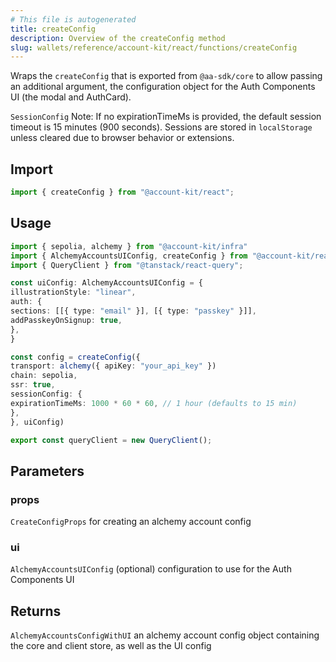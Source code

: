 ```yaml
---
# This file is autogenerated
title: createConfig
description: Overview of the createConfig method
slug: wallets/reference/account-kit/react/functions/createConfig
---
```


Wraps the `createConfig` that is exported from `@aa-sdk/core` to allow passing
an additional argument, the configuration object for the Auth Components UI
(the modal and AuthCard).

`SessionConfig`
Note: If no expirationTimeMs is provided, the default session timeout is 15 minutes (900 seconds). Sessions are stored in `localStorage` unless cleared due to browser behavior or extensions.

## Import

```ts
import { createConfig } from "@account-kit/react";
```

## Usage

```ts twoslash
import { sepolia, alchemy } from "@account-kit/infra"
import { AlchemyAccountsUIConfig, createConfig } from "@account-kit/react"
import { QueryClient } from "@tanstack/react-query";

const uiConfig: AlchemyAccountsUIConfig = {
illustrationStyle: "linear",
auth: {
sections: [[{ type: "email" }], [{ type: "passkey" }]],
addPasskeyOnSignup: true,
},
}

const config = createConfig({
transport: alchemy({ apiKey: "your_api_key" })
chain: sepolia,
ssr: true,
sessionConfig: {
expirationTimeMs: 1000 * 60 * 60, // 1 hour (defaults to 15 min)
},
}, uiConfig)

export const queryClient = new QueryClient();
```

## Parameters

### props

`CreateConfigProps`
for creating an alchemy account config

### ui

`AlchemyAccountsUIConfig`
(optional) configuration to use for the Auth Components UI

## Returns

`AlchemyAccountsConfigWithUI`
an alchemy account config object containing the core and client store, as well as the UI config
